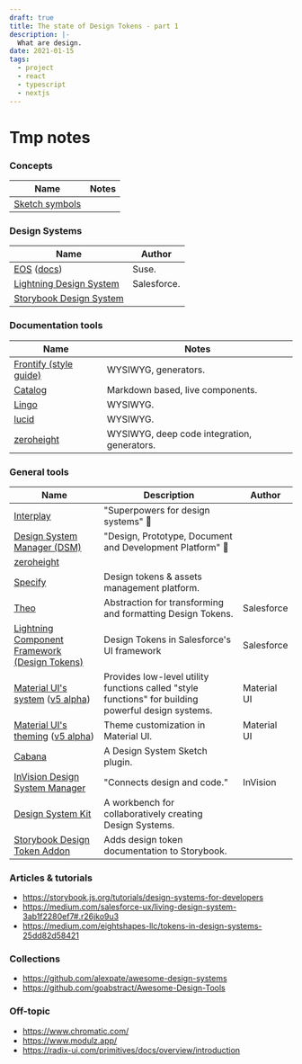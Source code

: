 ```yaml
---
draft: true
title: The state of Design Tokens - part 1
description: |-
  What are design.
date: 2021-01-15
tags:
  - project
  - react
  - typescript
  - nextjs
---
```


# Tmp notes

### Concepts

| Name | Notes |
| ---- | ----- |
| [Sketch symbols](https://www.sketch.com/docs/symbols/)

### Design Systems

| Name | Author |
| ---- | ------ |
| [EOS](https://www.eosdesignsystem.com/) ([docs](https://suse.eosdesignsystem.com/)) | Suse.
| [Lightning Design System](https://www.lightningdesignsystem.com/design-tokens/) | Salesforce.
| [Storybook Design System](https://github.com/storybookjs/design-system)

### Documentation tools

| Name | Notes |
| ---- | ----- |
| [Frontify (style guide)](https://www.frontify.com/en/styleguide/) | WYSIWYG, generators.
| [Catalog](https://www.catalog.style/) | Markdown based, live components.
| [Lingo](https://www.lingoapp.com/) | WYSIWYG.
| [lucid](https://lucid.style/) | WYSIWYG.
| [zeroheight](https://www.zeroheight.com/) | WYSIWYG, deep code integration, generators.

### General tools

| Name | Description | Author |
| ---- | ----------- | ------ |
| [Interplay](https://interplayapp.com/) | "Superpowers for design systems" 🤯
| [Design System Manager (DSM)](https://www.toolabs.com/) | "Design, Prototype, Document and Development Platform" 🤯
| [zeroheight](https://www.zeroheight.com/) | 
| [Specify](https://www.specifyapp.com/) | Design tokens & assets management platform. 
| [Theo](https://github.com/salesforce-ux/theo) | Abstraction for transforming and formatting Design Tokens. | Salesforce
| [Lightning Component Framework (Design Tokens)](https://developer.salesforce.com/docs/atlas.en-us.lightning.meta/lightning/tokens_intro.htm) | Design Tokens in Salesforce's UI framework | Salesforce
| [Material UI's system](https://material-ui.com/system/basics/) ([v5 alpha](https://next--material-ui.netlify.app/system/basics/)) | Provides low-level utility functions called "style functions" for building powerful design systems. | Material UI
| [Material UI's theming](https://material-ui.com/customization/theming/) ([v5 alpha](https://next--material-ui.netlify.app/customization/theming/)) | Theme customization in Material UI. | Material UI
| [Cabana](https://cabanadesignsystem.com/) | A Design System Sketch plugin.
| [InVision Design System Manager](https://www.invisionapp.com/design-system-manager/) | "Connects design and code." | InVision
| [Design System Kit](https://rundsk.com/) | A workbench for collaboratively creating Design Systems.
| [Storybook Design Token Addon](https://github.com/UX-and-I/storybook-design-token) | Adds design token documentation to Storybook.

### Articles & tutorials

- https://storybook.js.org/tutorials/design-systems-for-developers
- https://medium.com/salesforce-ux/living-design-system-3ab1f2280ef7#.r26jko9u3
- https://medium.com/eightshapes-llc/tokens-in-design-systems-25dd82d58421

### Collections

- https://github.com/alexpate/awesome-design-systems
- https://github.com/goabstract/Awesome-Design-Tools

### Off-topic

- https://www.chromatic.com/
- https://www.modulz.app/
- https://radix-ui.com/primitives/docs/overview/introduction
